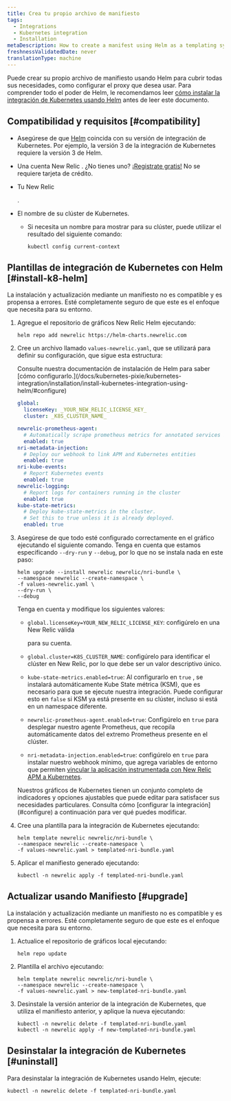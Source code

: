 ```yaml
---
title: Crea tu propio archivo de manifiesto
tags:
  - Integrations
  - Kubernetes integration
  - Installation
metaDescription: How to create a manifest using Helm as a templating system
freshnessValidatedDate: never
translationType: machine
---
```


Puede crear su propio archivo de manifiesto usando Helm para cubrir todas sus necesidades, como configurar el proxy que desea usar. Para comprender todo el poder de Helm, le recomendamos leer [cómo instalar la integración de Kubernetes usando Helm](/docs/kubernetes-pixie/kubernetes-integration/installation/install-kubernetes-integration-using-helm) antes de leer este documento.

## Compatibilidad y requisitos [#compatibility]

* Asegúrese de que [Helm](https://github.com/helm/helm#install) coincida con su versión de integración de Kubernetes. Por ejemplo, la versión 3 de la integración de Kubernetes requiere la versión 3 de Helm.

* Una cuenta New Relic . ¿No tienes uno? [¡Registrate gratis!](https://newrelic.com/signup) No se requiere tarjeta de crédito.

* Tu New Relic

  <InlinePopover type="licenseKey"/>

  .

* El nombre de su clúster de Kubernetes.

  * Si necesita un nombre para mostrar para su clúster, puede utilizar el resultado del siguiente comando:

    ```shell
    kubectl config current-context
    ```

## Plantillas de integración de Kubernetes con Helm [#install-k8-helm]

<Callout variant="important">
  La instalación y actualización mediante un manifiesto no es compatible y es propensa a errores. Esté completamente seguro de que este es el enfoque que necesita para su entorno.
</Callout>

1. Agregue el repositorio de gráficos New Relic Helm ejecutando:

   ```shell
   helm repo add newrelic https://helm-charts.newrelic.com
   ```

2. Cree un archivo llamado `values-newrelic.yaml`, que se utilizará para definir su configuración, que sigue esta estructura:

   <Callout variant="important">
     Consulte nuestra documentación de instalación de Helm para saber [cómo configurarlo.](/docs/kubernetes-pixie/kubernetes-integration/installation/install-kubernetes-integration-using-helm/#configure)
   </Callout>

   ```yaml
   global:
     licenseKey: _YOUR_NEW_RELIC_LICENSE_KEY_
     cluster: _K8S_CLUSTER_NAME_

   newrelic-prometheus-agent:
     # Automatically scrape prometheus metrics for annotated services in the cluster
     enabled: true
   nri-metadata-injection:
     # Deploy our webhook to link APM and Kubernetes entities
     enabled: true
   nri-kube-events:
     # Report Kubernetes events
     enabled: true
   newrelic-logging:
     # Report logs for containers running in the cluster
     enabled: true
   kube-state-metrics:
     # Deploy kube-state-metrics in the cluster.
     # Set this to true unless it is already deployed.
     enabled: true
   ```

3. Asegúrese de que todo esté configurado correctamente en el gráfico ejecutando el siguiente comando. Tenga en cuenta que estamos especificando `--dry-run` y `--debug`, por lo que no se instala nada en este paso:

   ```shell
   helm upgrade --install newrelic newrelic/nri-bundle \
   --namespace newrelic --create-namespace \
   -f values-newrelic.yaml \
   --dry-run \
   --debug
   ```

   Tenga en cuenta y modifique los siguientes valores:

   * `global.licenseKey=YOUR_NEW_RELIC_LICENSE_KEY`: configúrelo en una New Relic válida

     <InlinePopover type="licenseKey"/>

     para su cuenta.

   * `global.cluster=K8S_CLUSTER_NAME`: configúrelo para identificar el clúster en New Relic, por lo que debe ser un valor descriptivo único.

   * `kube-state-metrics.enabled=true`: Al configurarlo en `true` , se instalará automáticamente Kube State métrica (KSM), que es necesario para que se ejecute nuestra integración. Puede configurar esto en `false` si KSM ya está presente en su clúster, incluso si está en un namespace diferente.

   * `newrelic-prometheus-agent.enabled=true`: Configúrelo en `true` para desplegar nuestro agente Prometheus, que recopila automáticamente datos del extremo Prometheus presente en el clúster.

   * `nri-metadata-injection.enabled=true`: configúrelo en `true` para instalar nuestro webhook mínimo, que agrega variables de entorno que permiten [vincular la aplicación instrumentada con New Relic APM a Kubernetes](/docs/kubernetes-pixie/kubernetes-integration/link-your-applications/link-your-applications-kubernetes).

   <Callout variant="tip">
     Nuestros gráficos de Kubernetes tienen un conjunto completo de indicadores y opciones ajustables que puede editar para satisfacer sus necesidades particulares. Consulta cómo [configurar la integración](#configure) a continuación para ver qué puedes modificar.
   </Callout>

4. Cree una plantilla para la integración de Kubernetes ejecutando:

   ```shell
   helm template newrelic newrelic/nri-bundle \
   --namespace newrelic --create-namespace \
   -f values-newrelic.yaml > templated-nri-bundle.yaml
   ```

5. Aplicar el manifiesto generado ejecutando:

   ```shell
   kubectl -n newrelic apply -f templated-nri-bundle.yaml
   ```

## Actualizar usando Manifiesto [#upgrade]

<Callout variant="important">
  La instalación y actualización mediante un manifiesto no es compatible y es propensa a errores. Esté completamente seguro de que este es el enfoque que necesita para su entorno.
</Callout>

1. Actualice el repositorio de gráficos local ejecutando:

   ```shell
   helm repo update
   ```

2. Plantilla el archivo ejecutando:

   ```shell
   helm template newrelic newrelic/nri-bundle \
   --namespace newrelic --create-namespace \
   -f values-newrelic.yaml > new-templated-nri-bundle.yaml
   ```

3. Desinstale la versión anterior de la integración de Kubernetes, que utiliza el manifiesto anterior, y aplique la nueva ejecutando:

   ```shell
   kubectl -n newrelic delete -f templated-nri-bundle.yaml
   kubectl -n newrelic apply -f new-templated-nri-bundle.yaml
   ```

## Desinstalar la integración de Kubernetes [#uninstall]

Para desinstalar la integración de Kubernetes usando Helm, ejecute:

```shell
kubectl -n newrelic delete -f templated-nri-bundle.yaml
```